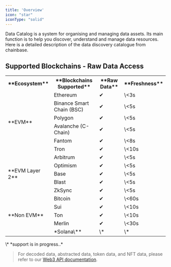 ```yaml
---
title: 'Overview'
icon: "star"
iconType: "solid"
---
```


Data Catalog is a system for organising and managing data assets. Its main function is to help you discover, understand and manage data resources. Here is a detailed description of the data discovery catalogue from chainbase.

## Supported Blockchains - Raw Data Access
<table>
  <tr>
    <th>**Ecosystem**</th>
    <th>**Blockchains Supported**</th>
    <th>**Raw Data**</th>
    <th>**Freshness**</th>
  </tr>
  <tr>
    <td rowspan="6">**EVM**</td>
    <td>Ethereum</td>
    <td>✔</td>
    <td>\<3s</td>
  </tr>
  <tr>
    <td>Binance Smart Chain (BSC)</td>
    <td>✔</td>
    <td>\<5s</td>
  </tr>
  <tr>
    <td>Polygon</td>
    <td>✔</td>
    <td>\<5s</td>
  </tr>
  <tr>
    <td>Avalanche (C-Chain)</td>
    <td>✔</td>
    <td>\<5s</td>
  </tr>
  <tr>
    <td>Fantom</td>
    <td>✔</td>
    <td>\<8s</td>
  </tr>
  <tr>
    <td>Tron</td>
    <td>✔</td>
    <td>\<10s</td>
  </tr>
  <tr>
    <td rowspan="5">**EVM Layer 2**</td>
    <td>Arbitrum</td>
    <td>✔</td>
    <td>\<5s</td>
  </tr>
  <tr>
    <td>Optimism</td>
    <td>✔</td>
    <td>\<5s</td>
  </tr>
  <tr>
    <td>Base</td>
    <td>✔</td>
    <td>\<5s</td>
  </tr>
  <tr>
    <td>Blast</td>
    <td>✔</td>
    <td>\<5s</td>
  </tr>
  <tr>
    <td>ZkSync</td>
    <td>✔</td>
    <td>\<5s</td>
  </tr>
  <tr>
    <td rowspan="5">**Non EVM**</td>
    <td>Bitcoin</td>
    <td>✔</td>
    <td>\<60s</td>
  </tr>
  <tr>
    <td>Sui</td>
    <td>✔</td>
    <td>\<10s</td>
  </tr>
  <tr>
    <td>Ton</td>
    <td>✔</td>
    <td>\<10s</td>
  </tr>
  <tr>
    <td>Merlin</td>
    <td>✔</td>
    <td>\<30s</td>
  </tr>
  <tr>
    <td>*Solana\**</td>
    <td>\*</td>
    <td>\*</td>
  </tr>
</table>
\* *support is in progress..*

> For decoded data, abstracted data, token data, and NFT data, please refer to our [Web3 API documentation](https://docs.chainbase.com/platform/features/api/web3-api).
